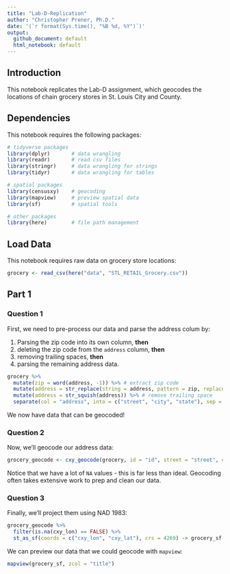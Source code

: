 ```yaml
---
title: "Lab-D-Replication"
author: "Christopher Prener, Ph.D."
date: '(`r format(Sys.time(), "%B %d, %Y")`)'
output: 
  github_document: default
  html_notebook: default 
---
```


## Introduction
This notebook replicates the Lab-D assignment, which geocodes the locations of chain grocery stores in St. Louis City and County.

## Dependencies
This notebook requires the following packages:

```r
# tidyverse packages
library(dplyr)       # data wrangling
library(readr)       # read csv files
library(stringr)     # data wrangling for strings
library(tidyr)       # data wrangling for tables

# spatial packages
library(censusxy)    # geocoding
library(mapview)     # preview spatial data
library(sf)          # spatial tools

# other packages
library(here)        # file path management
```

## Load Data
This notebook requires raw data on grocery store locations:

```r
grocery <- read_csv(here("data", "STL_RETAIL_Grocery.csv"))
```

## Part 1
### Question 1
First, we need to pre-process our data and parse the address colum by:

  1. Parsing the zip code into its own column, **then**
  2. deleting the zip code from the `address` column, **then**
  3. removing trailing spaces, **then**
  4. parsing the remaining address data.

```r
grocery %>%
  mutate(zip = word(address, -1)) %>% # extract zip code
  mutate(address = str_replace(string = address, pattern = zip, replacement = "")) %>% # delete zip code in address
  mutate(address = str_squish(address)) %>% # remove trailing space
  separate(col = "address", into = c("street", "city", "state"), sep = ",") -> grocery # parse
```

We now have data that can be geocoded!

### Question 2
Now, we'll geocode our address data:

```r
grocery_geocode <- cxy_geocode(grocery, id = "id", street = "street", city = "city", state = "state", zip = "zip")
```

Notice that we have a lot of `NA` values - this is far less than ideal. Geocoding often takes extensive work to prep and clean our data. 

### Question 3
Finally, we'll project them using NAD 1983:

```r
grocery_geocode %>%
  filter(is.na(cxy_lon) == FALSE) %>%
  st_as_sf(coords = c("cxy_lon", "cxy_lat"), crs = 4269) -> grocery_sf
```

We can preview our data that we could geocode with `mapview`:

```r
mapview(grocery_sf, zcol = "title")
```
